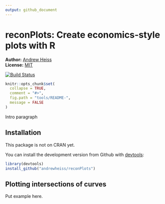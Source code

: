 ```yaml
---
output: github_document
---
```

<!-- README.md is generated from README.Rmd. Please edit that file -->

# reconPlots: Create economics-style plots with R

**Author:** [Andrew Heiss](https://www.andrewheiss.com/)<br/>
**License:** [MIT](https://opensource.org/licenses/MIT)

[![Build Status](https://travis-ci.org/andrewheiss/reconPlots.svg?branch=master)](https://travis-ci.org/andrewheiss/reconPlots)

```r
knitr::opts_chunk$set(
  collapse = TRUE,
  comment = "#>",
  fig.path = "tools/README-",
  message = FALSE
)
```

Intro paragraph

## Installation

This package is not on CRAN yet.

You can install the development version from Github with [devtools](https://github.com/hadley/devtools):

```r
library(devtools)
install_github("andrewheiss/reconPlots")
```

## Plotting intersections of curves

Put example here.

